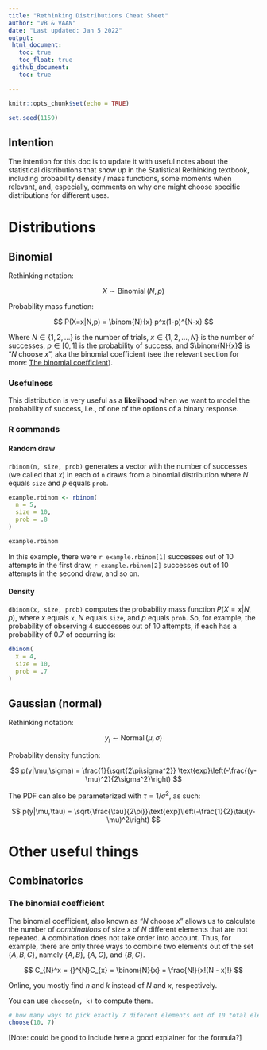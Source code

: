 ```yaml
---
title: "Rethinking Distributions Cheat Sheet"
author: "VB & VAAN"
date: "Last updated: Jan 5 2022"
output: 
 html_document:
   toc: true
   toc_float: true 
 github_document:
   toc: true

---
```


```r
knitr::opts_chunk$set(echo = TRUE)
```

```r
set.seed(1159)
```

## Intention

The intention for this doc is to update it with useful notes about the statistical distributions that show up in the Statistical Rethinking textbook, including probability density / mass functions, some moments when relevant, and, especially, comments on why one might choose specific distributions for different uses.

# Distributions

## Binomial

Rethinking notation:

$$ X \sim \operatorname{Binomial}(N, p) $$

Probability mass function:

$$ P(X=x|N,p) = \binom{N}{x} p^x(1-p)^{N-x} $$

Where $N\in\{1,2,...\}$ is the number of trials, $x\in\{1,2,...,N\}$ is the number of successes, $p\in[0,1]$ is the probability of success, and $\binom{N}{x}$ is "$N$ choose $x$", aka the binomial coefficient (see the relevant section for more: [The binomial coefficient]).

### Usefulness

This distribution is very useful as a **likelihood** when we want to model the probability of success, i.e., of one of the options of a binary response.

### R commands

#### Random draw

`rbinom(n, size, prob)` generates a vector with the number of successes (we called that $x$) in each of `n` draws from a binomial distribution where $N$ equals `size` and $p$ equals `prob`.

```r
example.rbinom <- rbinom(
  n = 5,
  size = 10,
  prob = .8
)

example.rbinom
```

In this example, there were `r example.rbinom[1]` successes out of 10 attempts in the first draw, `r example.rbinom[2]` successes out of 10 attempts in the second draw, and so on.

#### Density

`dbinom(x, size, prob)` computes the probability mass function $P(X=x|N,p)$, where $x$ equals `x`, $N$ equals `size`, and $p$ equals `prob`. So, for example, the probability of observing 4 successes out of 10 attempts, if each has a probability of 0.7 of occurring is:

```r
dbinom(
  x = 4,
  size = 10,
  prob = .7
)
```


## Gaussian (normal)

Rethinking notation:

$$ y_i \sim \operatorname{Normal}(\mu, \sigma) $$

Probability density function:

$$ p(y|\mu,\sigma) = \frac{1}{\sqrt{2\pi\sigma^2}}
                                 \text{exp}\left(-\frac{(y-\mu)^2}{2\sigma^2}\right) $$

The PDF can also be parameterized with $\tau = 1/\sigma^2$, as such:

$$ p(y|\mu,\tau) = \sqrt{\frac{\tau}{2\pi}}\text{exp}\left(-\frac{1}{2}\tau(y-\mu)^2\right) $$

# Other useful things

## Combinatorics

### The binomial coefficient

The binomial coefficient, also known as "$N$ choose $x$" allows us to calculate the number of *combinations* of size $x$ of $N$ different elements that are not repeated. A combination does not take order into account. Thus, for example, there are only three ways to combine two elements out of the set $\{A, B, C\}$, namely $\{A, B\}$, $\{A, C\}$, and $\{B, C\}$.
 
 $$ C_{N}^x = {}^{N}C_{x} = \binom{N}{x} = \frac{N!}{x!(N - x)!} $$
 
Online, you mostly find $n$ and $k$ instead of $N$ and $x$, respectively.

You can use `choose(n, k)` to compute them.

```r
# how many ways to pick exactly 7 diferent elements out of 10 total elements?
choose(10, 7)
```

[Note: could be good to include here a good explainer for the formula?]
